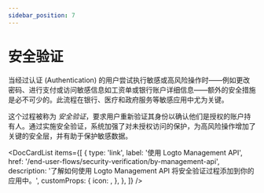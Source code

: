 ```yaml
---
sidebar_position: 7
---
```



# 安全验证

当经过认证 (Authentication) 的用户尝试执行敏感或高风险操作时——例如更改密码、进行支付或访问敏感信息如工资单或银行账户详细信息——额外的安全措施是必不可少的。此流程在银行、医疗和政府服务等敏感应用中尤为关键。

这个过程被称为 _安全验证_，要求用户重新验证其身份以确认他们是授权的账户持有人。通过实施安全验证，系统加强了对未授权访问的保护，为高风险操作增加了关键的安全层，并有助于保护敏感数据。

<DocCardList
  items={[
    {
      type: 'link',
      label: '使用 Logto Management API',
      href: '/end-user-flows/security-verification/by-management-api',
      description: '了解如何使用 Logto Management API 将安全验证过程添加到你的应用中。',
      customProps: {
        icon: <SecurityIcon />,
      },
    },
  ]}
/>
